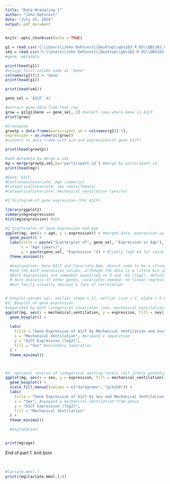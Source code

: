 ```yaml
---
title: "Data Wrangling I"
author: "John DeForest"
date: "July 15, 2024"
output: pdf_document
---
```


```r
knitr::opts_chunk$set(echo = TRUE)
```

``` r

g1 = read.csv('C:\\Users\\John DeForest\\Desktop\\qbs103 R DS\\QBS103_GSE157103_genes.csv')
sm1 = read.csv('C:\\Users\\John DeForest\\Desktop\\qbs103 R DS\\QBS103_GSE157103_series_matrix-1.csv')
#gene, metadata

print(head(g1))
#assign first column name as "Gene"
colnames(g1)[1] = 'Gene'
print(head(g1))

print(head(sm1))

gene_sel = 'A1CF' #2

#extract gene data from that row
grow = g1[g1$Gene == gene_sel,-1] #select rows where Gene is A1CF
print(grow)

#transpose 
growtp = data.frame(participant_id = colnames(g1)[-1],
expression = as.numeric(grow)) 
#convert to data frame with pid and expression(of gene A1CF)

print(head(growtp))

#add metadata by merge w sm1
mg = merge(growtp,sm1,by='participant_id') #merge by participant_id
print(head(mg))

#Gene: A1CF
#ContinuousCovariate: Age (numeric)
#CategoricalCovariate: sex (male/female)
#CategoricalCovariate: mechanical_ventilation (yes/no)

#1 histogram of gene expression (for A1CF)

library(ggplot2)
summary(mg$expression)
hist(mg$expression) #duh

#2 Scatterplot of Gene Expression and Age
ggplot(mg, aes(x = age, y = expression)) + #merged data, expression vals vs age vals
  geom_point() +
  labs(title = paste("Scatterplot of", gene_sel, "Expression vs Age"),
       x = "Age (years)",
       y = paste(gene_sel, "Expression ")) + #likely log2-ed for value range, compresses a bit for viewing 
  theme_minimal()

  #explanation: Gene A1CF and Covariate Age: doesnt seem to be a strong relationship visually between age 
  #and the A1CF expression values, although the data is a little bit sparse. 
  #A1CF expressions are somewhat quantized at 0 and .01 (log2). definitely more values at 0.
  # more analysis of other genes, covariates needed. no linear regression here, 
  #but fairly visually obvious a lack of correlation


# boxplot params opt: outlier.shape = 21, outlier.size = 2, alpha = 0.8
#3: Boxplot of gene expression 
#separated by both categorical covariates (sex, mechanical_ventilation(1st)) 
ggplot(mg, aes(x = mechanical_ventilation, y = expression, fill = sex)) +
  geom_boxplot() +
  
  labs(
    title = "Gene Expression of A1CF by Mechanical Ventilation and Sex",
    x = "Mechanical Ventilation", #primary x separation
    y = "A1CF Expression (log2)",
    fill = "Sex" #secondary separation
  ) +
  theme_minimal()



#3: optional reverse of categorical nesting levels (dif interp potentially )
ggplot(mg, aes(x = sex, y = expression, fill = mechanical_ventilation)) +
  geom_boxplot() +
  scale_fill_manual(values = c("darkgreen", "grey50")) +
  labs(
    title = "Gene Expression of A1CF by Sex and Mechanical Ventilation",
    x = "Sex", #swapped w mechanical_ventilation from above
    y = "A1CF Expression (log2)",
    fill = "Mechanical Ventilation"
  ) +
  theme_minimal()

  #explanation:


print(mg$age)
```

End of part 1. knit boio

$~$
```r
#lactate.mmol.l.
print((mg$lactate.mmol.l.))
```